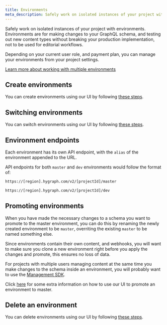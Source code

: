 ```yaml
---
title: Environments
meta_description: Safely work on isolated instances of your project with environments.
---
```



Safely work on isolated instances of your project with environments. Environments are for making changes to your GraphQL schema, and testing out new content types without breaking your production implementation, not to be used for editorial workflows.

Depending on your current user role, and payment plan, you can manage your environments from your project settings.

[Learn more about working with multiple environments](/docs/guides/overview/multiple-environments)

## Create environments

You can create environments using our UI by following [these steps](/docs/guides/overview/manage-project-environments#create-an-environment).

## Switching environments

You can switch environments using our UI by following [these steps](/docs/guides/overview/manage-project-environments#switch-environments).

## Environment endpoints

Each environment has its own API endpoint, with the `alias` of the environment appended to the URL.

API endpoints for both `master` and `dev` environments would follow the format of:

<Tabs>
  <TabItem label="master">

```bash
https://[region].hygraph.com/v2/[projectId]/master
```

  </TabItem>
  <TabItem label="dev">

```bash
https://[region].hygraph.com/v2/[projectId]/dev
```

  </TabItem>
</Tabs>

## Promoting environments

When you have made the necessary changes to a schema you want to promote to the master environment, you can do this by renaming the newly created environment to be `master`, overriting the existing `master` to be named something else.

Since environments contain their own content, and webhooks, you will want to make sure you clone a new environment right before you apply the changes and promote, this ensures no loss of data.

For projects with multiple users managing content at the same time you make changes to the schema inside an environment, you will probably want to use the [Management SDK](https://github.com/hygraph/management-sdk).

Click [here](/docs/guides/overview/manage-project-environments#promote-environments-to-master) for some extra information on how to use our UI to promote an environment to master.

## Delete an environment

You can delete environments using our UI by following [these steps](/docs/guides/overview/manage-project-environments#delete-environments).

